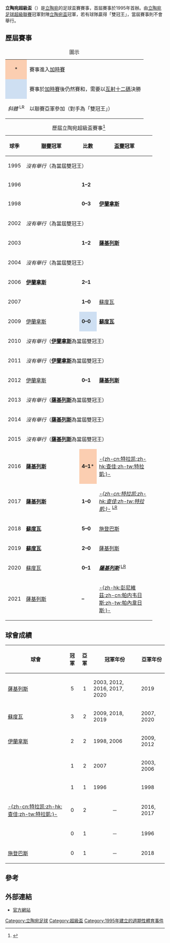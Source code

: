 {{更新|time=2021-12-28T10:29:07+00:00}}
{{NoteTA
|G1=足球
|1=zh-cn:扎尔吉里斯;zh-hk:薩基列斯;zh-tw:扎爾吉里斯;
|2=zh-cn:苏杜瓦;zh-hk:蘇度瓦;zh-tw:蘇杜瓦;
|3=zh-cn:埃克拉纳斯;zh-hk:伊蘭拿斯;zh-tw:埃克拉納斯;
|4=zh-cn:斯通布拉斯;zh-hk:施登巴斯;zh-tw:斯通布拉斯;
|5=zh-cn:韦特拉;zh-hk:維特拉;zh-tw:韋特拉;
|6=zh-cn:卡雷达;zh-hk:卡利達;zh-tw:卡雷達;
}}
{{Infobox football tournament
| name                 = 立陶宛超級盃
| logo                 = 
| founded              = {{Start date and age|df=yes|1995}}
| organiser            = [[立陶宛足球總會|立陶宛足球總會]]
| region               = 立陶宛
| number of teams      = 2 隊
| current champion     = [[扎爾吉里斯足球俱樂部|薩基列斯]]（第 5 次）
| most successful team = [[扎爾吉里斯足球俱樂部|薩基列斯]]（5 次）
| website              = 
}}

'''立陶宛超級盃'''（{{lang-lt|Lietuvos futbolo supertaurė}}）是[[立陶宛|立陶宛]]的足球盃賽賽事，首屆賽事於1995年首辦。由[[立陶宛足球超級聯賽|立陶宛足球超級聯賽]]冠軍對陣[[立陶宛盃|立陶宛盃]]冠軍，若有球隊贏得「雙冠王」，當屆賽事則不會舉行。

== 歷屆賽事 ==
{| class="wikitable"
|+圖示
|-
|align=center style="background-color:#FBCEB1"|*
|賽事進入[[加時賽|加時賽]]
|-
|align=center style="background-color:#cedff2"|{{dagger}}
|賽事於[[加時賽|加時賽]]後仍然賽和，需要以[[互射十二碼|互射十二碼]]決勝
|-
|align=center|<div id="LR"></div> ''斜體'' <sup>LR</sup>
|以聯賽亞軍參加（對手為「雙冠王」）
|}

{| class="sortable wikitable" style="text-align: center"
|+ 歷屆立陶宛超級盃賽事<ref>{{cite web |url=http://rsssf.com/tablesl/litosupcuphist.html |title=Lithuania - List of Super Cup Winners |work=RSSSF |accessdate=2015年7月13日}}</ref>
! 球季
!width=160px| [[立陶宛足球超級聯賽|聯賽]]冠軍
! 比數
!width=160px| [[立陶宛盃|盃賽]]冠軍
|-
|1995
|colspan=3 bgcolor=#EEEEEE|''沒有舉行''（'''{{le|考纳斯因卡拉斯足球俱乐部|FK Inkaras Kaunas|因卡拉斯}}'''為當屆雙冠王）
|-
|1996
|{{le|考纳斯因卡拉斯足球俱乐部|FK Inkaras Kaunas|因卡拉斯}}
|'''1–2'''
|bgcolor=#CCF9CC|'''{{le|卡雷达足球俱乐部|FK Kareda Kaunas|卡雷达}}'''
|-
|1998
|{{le|卡雷达足球俱乐部|FK Kareda Kaunas|卡雷达}}
|'''0–3'''
|bgcolor=#CCF9CC|'''[[伊蘭拿斯足球會|伊蘭拿斯]]'''
|-
|2002
|colspan=3 bgcolor=#EEEEEE|''沒有舉行''（'''{{Fb team FBK Kaunas}}'''為當屆雙冠王）
|-
|2003
|{{Fb team FBK Kaunas}}
|'''1–2'''
|bgcolor=#CCF9CC|'''[[扎爾吉里斯足球俱樂部|薩基列斯]]'''
|-
|2004
|colspan=3 bgcolor=#EEEEEE|''沒有舉行''（'''{{Fb team FBK Kaunas}}'''為當屆雙冠王）
|-
|2006
|bgcolor=#CCF9CC|'''[[伊蘭拿斯足球會|伊蘭拿斯]]'''
|'''2–1'''
|{{Fb team FBK Kaunas}}
|-
|2007
|bgcolor=#CCF9CC|'''{{Fb team FBK Kaunas}}'''
|'''1–0'''
|[[蘇度瓦足球會|蘇度瓦]]
|-
|2009
|[[伊蘭拿斯足球會|伊蘭拿斯]]
|style="background-color:#cedff2"|'''0–0'''{{pso|'''1–2'''}}
|bgcolor=#CCF9CC|'''[[蘇度瓦足球會|蘇度瓦]]'''
|-
|2010
|colspan=3 bgcolor=#EEEEEE|''沒有舉行''（'''[[伊蘭拿斯足球會|伊蘭拿斯]]'''為當屆雙冠王）
|-
|2011
|colspan=3 bgcolor=#EEEEEE|''沒有舉行''（'''[[伊蘭拿斯足球會|伊蘭拿斯]]'''為當屆雙冠王）
|-
|2012
|[[伊蘭拿斯足球會|伊蘭拿斯]]
|'''0–1'''
|bgcolor=#CCF9CC|'''[[扎爾吉里斯足球俱樂部|薩基列斯]]'''
|-
|2013
|colspan=3 bgcolor=#EEEEEE|''沒有舉行''（'''[[扎爾吉里斯足球俱樂部|薩基列斯]]'''為當屆雙冠王）
|-
|2014
|colspan=3 bgcolor=#EEEEEE|''沒有舉行''（'''[[扎爾吉里斯足球俱樂部|薩基列斯]]'''為當屆雙冠王）
|-
|2015
|colspan=3 bgcolor=#EEEEEE|''沒有舉行''（'''[[扎爾吉里斯足球俱樂部|薩基列斯]]'''為當屆雙冠王）
|-
|2016
|bgcolor=#CCF9CC|'''[[扎爾吉里斯足球俱樂部|薩基列斯]]'''
| style="background-color:#FBCEB1"|'''4–1'''*
|[[特拉凱足球俱樂部|-{zh-cn:特拉凯;zh-hk:查佳;zh-tw:特拉凱;}-]]
|-
|2017
|bgcolor=#CCF9CC|'''[[扎爾吉里斯足球俱樂部|薩基列斯]]'''
|'''1–0'''
|''[[特拉凱足球俱樂部|-{zh-cn:特拉凯;zh-hk:查佳;zh-tw:特拉凱;}-]]'' <sup>[[#LR|LR]]</sup>
|-
|2018
|bgcolor=#CCF9CC|'''[[蘇度瓦足球會|蘇度瓦]]'''
|'''5–0'''
|[[施登巴斯足球會|施登巴斯]]
|-
|2019
|bgcolor=#CCF9CC|'''[[蘇度瓦足球會|蘇度瓦]]'''
|'''2–0'''
|[[扎爾吉里斯足球俱樂部|薩基列斯]]
|-
|2020
|[[蘇度瓦足球會|蘇度瓦]]
|'''0–1'''
|bgcolor=#CCF9CC|'''''[[扎爾吉里斯足球俱樂部|薩基列斯]]''''' <sup>[[#LR|LR]]</sup>
|-
|2021
|[[扎爾吉里斯足球俱樂部|薩基列斯]]
|'''–'''
|[[彭尼維茲足球會|-{zh-hk:彭尼維茲;zh-cn:帕内韦日斯;zh-tw:帕內韋日斯;}-]]
|}

== 球會成績 ==
{| class="wikitable sortable" border="1"
|-
!球會
!冠軍
!亞軍
! class="unsortable"|冠軍年份
! class="unsortable"|亞軍年份
|-
| [[扎爾吉里斯足球俱樂部|薩基列斯]]
|align=center|5
|align=center|1
| 2003, 2012, 2016, 2017, 2020
| 2019
|-
| [[蘇度瓦足球會|蘇度瓦]]
|align=center|3
|align=center|2
| 2009, 2018, 2019
| 2007, 2020
|-
| [[伊蘭拿斯足球會|伊蘭拿斯]]
|align=center|2
|align=center|2
| 1998, 2006
| 2009, 2012
|-
| {{Fb team FBK Kaunas}}
|align=center|1
|align=center|2
| 2007
| 2003, 2006
|-
| {{le|卡雷达足球俱乐部|FK Kareda Kaunas|卡雷达}}
|align=center|1
|align=center|1
| 1996
| 1998
|-
| [[特拉凱足球俱樂部|-{zh-cn:特拉凯;zh-hk:查佳;zh-tw:特拉凱;}-]]
|align=center|0
|align=center|2
|align=center|－
| 2016, 2017
|-
| {{le|考纳斯因卡拉斯足球俱乐部|FK Inkaras Kaunas|因卡拉斯}}
|align=center|0
|align=center|1
|align=center|－
| 1996
|-
| [[施登巴斯足球會|施登巴斯]]
|align=center|0
|align=center|1
|align=center|－
| 2018
|}

== 參考 ==
{{reflist}}

== 外部連結 ==
*[https://web.archive.org/web/20150401053403/http://www.lff.lt/lt 官方網站]

{{歐洲足球超級盃}}

[[Category:立陶宛足球|Category:立陶宛足球]]
[[Category:超級盃|Category:超級盃]]
[[Category:1995年建立的週期性體育事件|Category:1995年建立的週期性體育事件]]